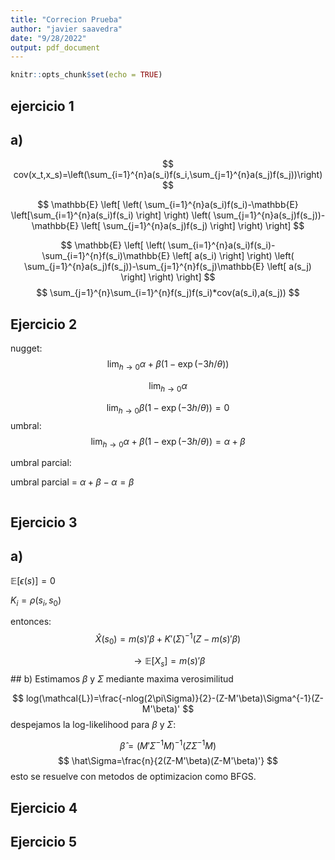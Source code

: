 ---
title: "Correcion Prueba"
author: "javier saavedra"
date: "9/28/2022"
output: pdf_document
---

```{r setup, include=FALSE}
knitr::opts_chunk$set(echo = TRUE)
```

## ejercicio 1

## a)

$$
cov(x_t,x_s)=\left(\sum_{i=1}^{n}a(s_i)f(s_i,\sum_{j=1}^{n}a(s_j)f(s_j))\right)
$$

$$
\mathbb{E}
\left[
\left(
\sum_{i=1}^{n}a(s_i)f(s_i)-\mathbb{E}
\left[\sum_{i=1}^{n}a(s_i)f(s_i)
\right]
\right)
\left(
\sum_{j=1}^{n}a(s_j)f(s_j))-\mathbb{E}
\left[
\sum_{j=1}^{n}a(s_j)f(s_j)
\right]
\right)
\right]
$$

$$
\mathbb{E} 
\left[
\left(
\sum_{i=1}^{n}a(s_i)f(s_i)-\sum_{i=1}^{n}f(s_i)\mathbb{E}
\left[
a(s_i)
\right]
\right)
\left(
\sum_{j=1}^{n}a(s_j)f(s_j))-\sum_{j=1}^{n}f(s_j)\mathbb{E}
\left[
a(s_j)
\right]
\right)
\right]
$$
$$
\sum_{j=1}^{n}\sum_{i=1}^{n}f(s_j)f(s_i)*cov(a(s_i),a(s_j))
$$


## Ejercicio 2

nugget:
$$
\lim_{h \to 0}\alpha+\beta(1-\exp(-3h/\theta))
$$

$$
\lim_{h \to 0}\alpha
$$

$$
\lim_{h \to 0}\beta(1-\exp(-3h/\theta))=0
$$
umbral:
$$
\lim_{h \to 0}\alpha+\beta(1-\exp(-3h/\theta))=\alpha+\beta
$$

umbral parcial:

umbral parcial = $\alpha+\beta-\alpha=\beta$

```{r}

```


## Ejercicio 3

## a) 
$\mathbb{E}\left[\epsilon(s)\right]=0$

$K_i=\rho(s_i,s_0)$

entonces:
$$
\hat{X}(s_0)=m(s)'\beta + K'\left(\Sigma\right)^{-1}(Z-m(s)'\beta)
$$

$$
\to \mathbb{E}[X_s]=m(s)'\beta
$$
## b)
Estimamos $\beta$ y $\Sigma$ mediante maxima verosimilitud

$$
log(\mathcal{L})=\frac{-nlog(2\pi\Sigma)}{2}-(Z-M'\beta)\Sigma^{-1}(Z-M'\beta)'
$$
despejamos la log-likelihood para $\beta$ y $\Sigma$:

$$
\hat\beta=(M'\Sigma^{-1}M)^{-1}(Z\Sigma^{-1}M)
$$
$$
\hat\Sigma=\frac{n}{2(Z-M'\beta)(Z-M'\beta)'}
$$
esto se resuelve con metodos de optimizacion como BFGS.

## Ejercicio 4

## Ejercicio 5





















